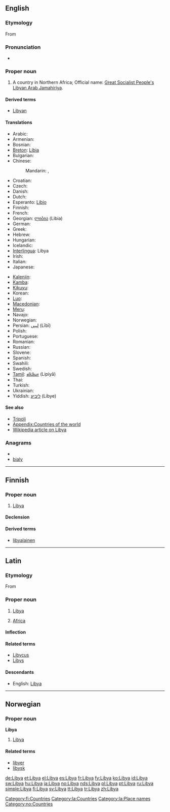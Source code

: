 ==English==

===Etymology===
From {{etyl|grc|en}} {{term|Λιβύη|tr=Libuē|sc=polytonic|lang=grc}}

===Pronunciation===
* {{rhymes|ɪbiə}}

===Proper noun===
{{en-proper noun}}

# A country in Northern Africa; Official name: [[Great Socialist People's Libyan Arab Jamahiriya]].

====Derived terms====
* [[Libyan]]

====Translations====
{{trans-top|country in Northern Africa}}
* Arabic: {{t-|ar|ليبيا|f|tr=liibya}}
* Armenian: {{t-|hy|Լիբիա|tr=Libia}}
* Bosnian: {{t-|bs|Libija|f}}
* [[Breton]]: [[Libia]]
* Bulgarian: {{t|bg|Либия|f|tr=Líbija}}
* Chinese:
*: Mandarin: {{t-|cmn|利比亞|sc=Hani}},  {{t-|cmn|利比亚|tr=Lìbǐyà|sc=Hani}}
* Croatian: {{t+|hr|Libija|f}}
* Czech: {{t+|cs|Libye|f}}
* Danish: {{t+|da|Libyen}}
* Dutch: {{t+|nl|Libië}}
* Esperanto: [[Libio]]
* Finnish: {{t+|fi|Libya}}
* French: {{t+|fr|Libye|f}}
* Georgian: [[ლიბია]] (Libia)
* German: {{t+|de|Libyen|n}}
* Greek: {{t+|el|Λιβύη|f|tr=Livýi}}
* Hebrew: {{t|he|לוב|tr=Lûḇ}}
* Hungarian: {{t+|hu|Líbia}}
* Icelandic: {{t-|is|Líbía|f}}
* [[Interlingua]]: Libya
* Irish: {{t-|ga|Libia|f|alt=an Libia|xs=Irish}}
* Italian: {{t+|it|Libia|f}}
* Japanese: {{t+|ja|リビア|tr=Ribia}}
{{trans-mid}}
* [[Kalenjin]]: {{tø|kln|Libya}}
* [[Kamba]]: {{tø|kam|Libya}}
* [[Kikuyu]]: {{tø|ki|Libia}}
* Korean: {{t+|ko|리비아|tr=Ribia|sc=Hang}}
* [[Luo]]: {{tø|luo|Libya}}
* [[Macedonian]]: {{t+|mk|Либија|f|tr=Líbija}}
* [[Meru]]: {{tø|mer|Libya}}
* Navajo: {{tø|nv|Łíbya}}
* Norwegian: {{t+|no|Libya}}
* Persian: [[لیبی]] (Lībī)
* Polish: {{t+|pl|Libia}}
* Portuguese: {{t+|pt|Líbia}}
* Romanian: {{t-|ro|Libia|f}}
* Russian: {{t+|ru|Ливия|f|tr=Líviya}}
* Slovene: {{t+|sl|Libija|f}}
* Spanish: {{t+|es|Libia}}
* Swahili: {{t+|sw|Libya|xs=Swahili}}
* Swedish: {{t+|sv|Libyen}}
* [[Tamil]]: [[லிபியா]] (Lipiyā)
* Thai: {{t|th|ลิเบีย|tr=Libiya}}
* Turkish: {{t+|tr|Libya}}
* Ukrainian: {{t+|uk|Лівія|tr=Lívija|xs=Ukrainian}}
* Yiddish: [[ליביע]] (Libye)
{{trans-bottom}}

====See also====
* [[Tripoli]]
* [[Appendix:Countries of the world]]
* [[w:Libya|Wikipedia article on Libya]]

===Anagrams===
* {{alphagram|abily}}
* [[bialy#English|bialy]]


----

==Finnish==
{{wikipedia|lang=fi}}

===Proper noun===
{{infl|fi|proper noun}}

# [[#English|Libya]]

====Declension====
{{fi-decl-kulkija|Liby|np=1}}

====Derived terms====
* [[libyalainen]]

[[Category:fi:Countries]]

----

==Latin==

===Etymology===
From {{etyl|grc|la}} {{term|Λιβύη|tr=Libyē|lang=grc|sc=polytonic}}

===Proper noun===
{{la-proper noun|Libya|Libyae|Libyae|f|first}}

# [[#English|Libya]]
# {{context|by extension}} [[Africa]]

====Inflection====
{{la-decl-1st-loc|Liby}}

====Related terms====
* [[Libycus]]
* [[Libys]]

====Descendants====
* English: [[#English|Libya]]

[[Category:la:Countries]]
[[Category:la:Place names]]

----

==Norwegian==

===Proper noun===
'''Libya'''

# [[#English|Libya]]

====Related terms====
* [[libyer]]
* [[libysk]]

[[Category:no:Countries]]

[[de:Libya]]
[[et:Libya]]
[[el:Libya]]
[[es:Libya]]
[[fr:Libya]]
[[fy:Libya]]
[[ko:Libya]]
[[id:Libya]]
[[sw:Libya]]
[[hu:Libya]]
[[ja:Libya]]
[[no:Libya]]
[[nds:Libya]]
[[pl:Libya]]
[[pt:Libya]]
[[ru:Libya]]
[[simple:Libya]]
[[fi:Libya]]
[[sv:Libya]]
[[tt:Libya]]
[[tr:Libya]]
[[zh:Libya]]
